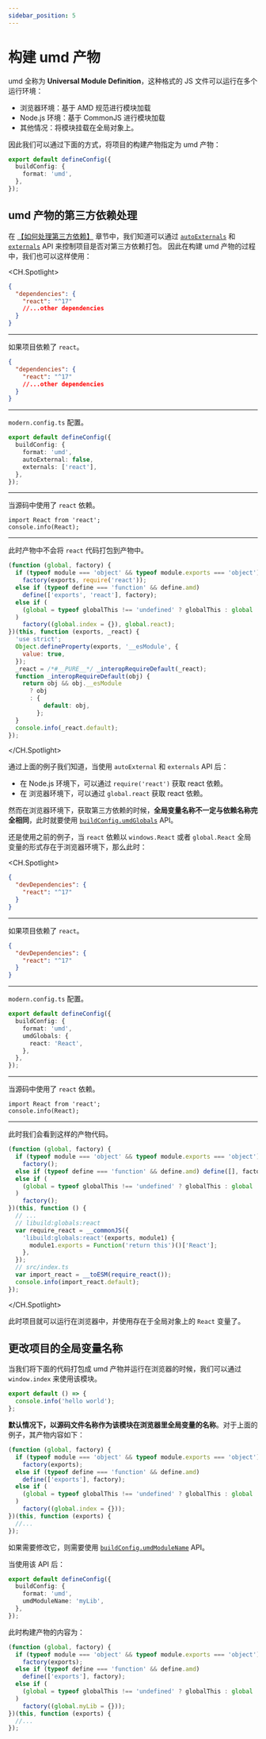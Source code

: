 ```yaml
---
sidebar_position: 5
---
```


# 构建 umd 产物

umd 全称为 **Universal Module Definition**，这种格式的 JS 文件可以运行在多个运行环境：

- 浏览器环境：基于 AMD 规范进行模块加载
- Node.js 环境：基于 CommonJS 进行模块加载
- 其他情况：将模块挂载在全局对象上。

因此我们可以通过下面的方式，将项目的构建产物指定为 umd 产物：

```ts
export default defineConfig({
  buildConfig: {
    format: 'umd',
  },
});
```

## umd 产物的第三方依赖处理

在 [【如何处理第三方依赖】](/guide/advance/external-dependency) 章节中，我们知道可以通过 [`autoExternals`](/api/config/build-config#autoexternal) 和 [`externals`](/api/config/build-config#externals) API 来控制项目是否对第三方依赖打包。
因此在构建 umd 产物的过程中，我们也可以这样使用：

<CH.Spotlight>

```json package.json
{
  "dependencies": {
    "react": "^17"
    //...other dependencies
  }
}
```

---

如果项目依赖了 `react`。

```json package.json
{
  "dependencies": {
    "react": "^17"
    //...other dependencies
  }
}
```

---

`modern.config.ts` 配置。

```ts
export default defineConfig({
  buildConfig: {
    format: 'umd',
    autoExternal: false,
    externals: ['react'],
  },
});
```

---

当源码中使用了 `react` 依赖。

```tsx src/index.ts
import React from 'react';
console.info(React);
```

---

此时产物中不会将 `react` 代码打包到产物中。

```js dist/index.js focus=1:7
(function (global, factory) {
  if (typeof module === 'object' && typeof module.exports === 'object')
    factory(exports, require('react'));
  else if (typeof define === 'function' && define.amd)
    define(['exports', 'react'], factory);
  else if (
    (global = typeof globalThis !== 'undefined' ? globalThis : global || self)
  )
    factory((global.index = {}), global.react);
})(this, function (exports, _react) {
  'use strict';
  Object.defineProperty(exports, '__esModule', {
    value: true,
  });
  _react = /*#__PURE__*/ _interopRequireDefault(_react);
  function _interopRequireDefault(obj) {
    return obj && obj.__esModule
      ? obj
      : {
          default: obj,
        };
  }
  console.info(_react.default);
});
```

</CH.Spotlight>

通过上面的例子我们知道，当使用 `autoExternal` 和 `externals` API 后：

- 在 Node.js 环境下，可以通过 `require('react')` 获取 react 依赖。
- 在 浏览器环境下，可以通过 `global.react` 获取 react 依赖。

然而在浏览器环境下，获取第三方依赖的时候，**全局变量名称不一定与依赖名称完全相同**，此时就要使用 [`buildConfig.umdGlobals`](/api/config/build-config#umdglobals) API。

还是使用之前的例子，当 `react` 依赖以 `windows.React` 或者 `global.React` 全局变量的形式存在于浏览器环境下，那么此时：

<CH.Spotlight>

```json package.json
{
  "devDependencies": {
    "react": "^17"
  }
}
```

---

如果项目依赖了 `react`。

```json package.json
{
  "devDependencies": {
    "react": "^17"
  }
}
```

---

`modern.config.ts` 配置。

```ts
export default defineConfig({
  buildConfig: {
    format: 'umd',
    umdGlobals: {
      react: 'React',
    },
  },
});
```

---

当源码中使用了 `react` 依赖。

```tsx src/index.ts
import React from 'react';
console.info(React);
```

---

此时我们会看到这样的产物代码。

```js dist/index.js focus=12:18
(function (global, factory) {
  if (typeof module === 'object' && typeof module.exports === 'object')
    factory();
  else if (typeof define === 'function' && define.amd) define([], factory);
  else if (
    (global = typeof globalThis !== 'undefined' ? globalThis : global || self)
  )
    factory();
})(this, function () {
  // ...
  // libuild:globals:react
  var require_react = __commonJS({
    'libuild:globals:react'(exports, module1) {
      module1.exports = Function('return this')()['React'];
    },
  });
  // src/index.ts
  var import_react = __toESM(require_react());
  console.info(import_react.default);
});
```

</CH.Spotlight>

此时项目就可以运行在浏览器中，并使用存在于全局对象上的 `React` 变量了。

## 更改项目的全局变量名称

当我们将下面的代码打包成 umd 产物并运行在浏览器的时候，我们可以通过 `window.index` 来使用该模块。

```ts ./src/index.ts
export default () => {
  console.info('hello world');
};
```

**默认情况下，以源码文件名称作为该模块在浏览器里全局变量的名称**。对于上面的例子，其产物内容如下：

```js ./dist/index.js focus=9:9
(function (global, factory) {
  if (typeof module === 'object' && typeof module.exports === 'object')
    factory(exports);
  else if (typeof define === 'function' && define.amd)
    define(['exports'], factory);
  else if (
    (global = typeof globalThis !== 'undefined' ? globalThis : global || self)
  )
    factory((global.index = {}));
})(this, function (exports) {
  //...
});
```

如果需要修改它，则需要使用 [`buildConfig.umdModuleName`](/api/config/build-config#umdmodulename) API。

当使用该 API 后：

```ts
export default defineConfig({
  buildConfig: {
    format: 'umd',
    umdModuleName: 'myLib',
  },
});
```

此时构建产物的内容为：

```js ./dist/index.js focus=9:9
(function (global, factory) {
  if (typeof module === 'object' && typeof module.exports === 'object')
    factory(exports);
  else if (typeof define === 'function' && define.amd)
    define(['exports'], factory);
  else if (
    (global = typeof globalThis !== 'undefined' ? globalThis : global || self)
  )
    factory((global.myLib = {}));
})(this, function (exports) {
  //...
});
```
